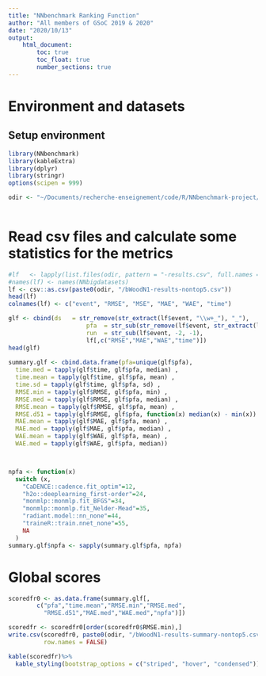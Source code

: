 ```yaml
---
title: "NNbenchmark Ranking Function"
author: "All members of GSoC 2019 & 2020"
date: "2020/10/13"
output:
    html_document:
        toc: true
        toc_float: true
        number_sections: true
---
```


# Environment and datasets 

## Setup environment
```r
library(NNbenchmark)
library(kableExtra)
library(dplyr)   
library(stringr) 
options(scipen = 999)

odir <- "~/Documents/recherche-enseignement/code/R/NNbenchmark-project/NNbenchmarkTemplates/results_2020_gsoc2020"
  
```




# Read csv files and calculate some statistics for the metrics

```r
#lf   <- lapply(list.files(odir, pattern = "-results.csv", full.names = TRUE), csv::as.csv)
#names(lf) <- names(NNbigdatasets)
lf <- csv::as.csv(paste0(odir, "/bWoodN1-results-nontop5.csv"))
head(lf)
colnames(lf) <- c("event", "RMSE", "MSE", "MAE", "WAE", "time")

glf <- cbind(ds   = str_remove(str_extract(lf$event, "\\w+_"), "_"),
					  pfa  = str_sub(str_remove(lf$event, str_extract(lf$event, "\\w+_")),  1, -4),
					  run  = str_sub(lf$event, -2, -1),
					  lf[,c("RMSE","MAE","WAE","time")])
head(glf)
                       
summary.glf <- cbind.data.frame(pfa=unique(glf$pfa),                       
  time.med = tapply(glf$time, glf$pfa, median) ,
  time.mean = tapply(glf$time, glf$pfa, mean) ,
  time.sd = tapply(glf$time, glf$pfa, sd) ,
  RMSE.min = tapply(glf$RMSE, glf$pfa, min) ,
  RMSE.med = tapply(glf$RMSE, glf$pfa, median) ,
  RMSE.mean = tapply(glf$RMSE, glf$pfa, mean) ,
  RMSE.d51 = tapply(glf$RMSE, glf$pfa, function(x) median(x) - min(x)) ,
  MAE.mean = tapply(glf$MAE, glf$pfa, mean) ,
  MAE.med = tapply(glf$MAE, glf$pfa, median) ,
  WAE.mean = tapply(glf$WAE, glf$pfa, mean) ,
  WAE.med = tapply(glf$WAE, glf$pfa, median))



npfa <- function(x)
  switch (x,
    "CaDENCE::cadence.fit_optim"=12,
    "h2o::deeplearning_first-order"=24,
    "monmlp::monmlp.fit_BFGS"=34,
    "monmlp::monmlp.fit_Nelder-Mead"=35,
    "radiant.model::nn_none"=44,
    "traineR::train.nnet_none"=55,
    NA
  )
summary.glf$npfa <- sapply(summary.glf$pfa, npfa)
```


# Global scores 
```r



scoredfr0 <- as.data.frame(summary.glf[, 
        c("pfa","time.mean","RMSE.min","RMSE.med",
          "RMSE.d51","MAE.med","WAE.med","npfa")])

scoredfr <- scoredfr0[order(scoredfr0$RMSE.min),]
write.csv(scoredfr0, paste0(odir, "/bWoodN1-results-summary-nontop5.csv"),
          row.names = FALSE)

kable(scoredfr)%>%
  kable_styling(bootstrap_options = c("striped", "hover", "condensed"))
```



